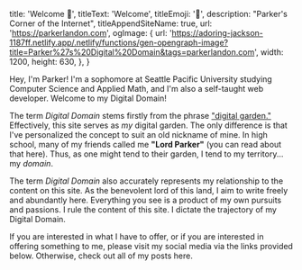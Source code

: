 
  title: 'Welcome 👋',
  titleText: 'Welcome',
  titleEmoji: '👋',
  description: "Parker's Corner of the Internet",
  titleAppendSiteName: true,
  url: 'https://parkerlandon.com',
  ogImage: {
    url:
      'https://adoring-jackson-1187ff.netlify.app/.netlify/functions/gen-opengraph-image?title=Parker%27s%20Digital%20Domain&tags=parkerlandon.com',
    width: 1200,
    height: 630,
  },
}

Hey, I'm Parker! I'm a sophomore at Seattle Pacific University studying Computer Science and Applied Math, and I'm also a self-taught web developer. Welcome to my Digital Domain!

The term _Digital Domain_ stems firstly from the phrase ["digital garden."](https://joelhooks.com/digital-garden) Effectively, this site serves as _my_ digital garden. The only difference is that I've personalized the concept to suit an old nickname of mine. In high school, many of my friends called me **"Lord Parker"** (you can read about that <Link href="/posts/personal/the-origin-of-lord-parker">here</Link>). Thus, as one might tend to their garden, I tend to my territory... my _domain_.

The term _Digital Domain_ also accurately represents my relationship to the content on this site. As the benevolent lord of this land, I aim to write freely and abundantly here. Everything you see is a product of my own pursuits and passions. I rule the content of this site. I dictate the trajectory of my Digital Domain.

If you are interested in what I have to offer, or if you are interested in offering something to me, please visit my social media via the links provided below. Otherwise, check out <Link href="/list">all of my posts here</Link>.

